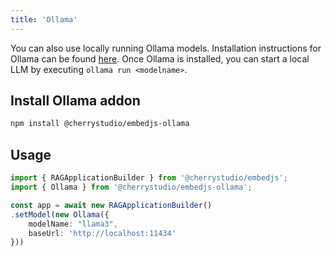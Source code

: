 ---
title: 'Ollama'
---

You can also use locally running Ollama models. Installation instructions for Ollama can be found [here](https://ollama.com/).
Once Ollama is installed, you can start a local LLM by executing `ollama run <modelname>`.

## Install Ollama addon

```bash
npm install @cherrystudio/embedjs-ollama
```

## Usage

```ts
import { RAGApplicationBuilder } from '@cherrystudio/embedjs';
import { Ollama } from '@cherrystudio/embedjs-ollama';

const app = await new RAGApplicationBuilder()
.setModel(new Ollama({
    modelName: "llama3",
    baseUrl: 'http://localhost:11434'
}))
```
